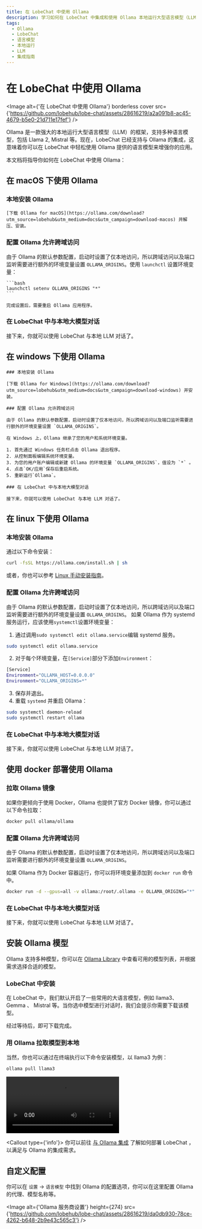 ```yaml
---
title: 在 LobeChat 中使用 Ollama
description: 学习如何在 LobeChat 中集成和使用 Ollama 本地运行大型语言模型（LLM）框架，以增强你的应用体验。
tags:
  - Ollama
  - LobeChat
  - 语言模型
  - 本地运行
  - LLM
  - 集成指南
---
```


# 在 LobeChat 中使用 Ollama

<Image
  alt={'在 LobeChat 中使用 Ollama'}
  borderless
  cover
  src={'https://github.com/lobehub/lobe-chat/assets/28616219/a2a091b8-ac45-4679-b5e0-21d711e17fef'}
/>

Ollama 是一款强大的本地运行大型语言模型（LLM）的框架，支持多种语言模型，包括 Llama 2, Mistral 等。现在，LobeChat 已经支持与 Ollama 的集成，这意味着你可以在 LobeChat 中轻松使用 Ollama 提供的语言模型来增强你的应用。

本文档将指导你如何在 LobeChat 中使用 Ollama：

## 在 macOS 下使用 Ollama

  <Steps>

### 本地安装 Ollama

    [下载 Ollama for macOS](https://ollama.com/download?utm_source=lobehub&utm_medium=docs&utm_campaign=download-macos) 并解压、安装。

### 配置 Ollama 允许跨域访问

由于 Ollama 的默认参数配置，启动时设置了仅本地访问，所以跨域访问以及端口监听需要进行额外的环境变量设置 `OLLAMA_ORIGINS`。使用 `launchctl` 设置环境变量：

    ```bash
    launchctl setenv OLLAMA_ORIGINS "*"
    ```

    完成设置后，需要重启 Ollama 应用程序。

### 在 LobeChat 中与本地大模型对话

接下来，你就可以使用 LobeChat 与本地 LLM 对话了。

 
</Steps>

## 在 windows 下使用 Ollama

  <Steps>

    ### 本地安装 Ollama

    [下载 Ollama for Windows](https://ollama.com/download?utm_source=lobehub&utm_medium=docs&utm_campaign=download-windows) 并安装。

    ### 配置 Ollama 允许跨域访问

    由于 Ollama 的默认参数配置，启动时设置了仅本地访问，所以跨域访问以及端口监听需要进行额外的环境变量设置 `OLLAMA_ORIGINS`。

    在 Windows 上，Ollama 继承了您的用户和系统环境变量。

    1. 首先通过 Windows 任务栏点击 Ollama 退出程序。
    2. 从控制面板编辑系统环境变量。
    3. 为您的用户账户编辑或新建 Ollama 的环境变量 `OLLAMA_ORIGINS`，值设为 `*` 。
    4. 点击`OK/应用`保存后重启系统。
    5. 重新运行`Ollama`。

    ### 在 LobeChat 中与本地大模型对话

    接下来，你就可以使用 LobeChat 与本地 LLM 对话了。

 
</Steps>

## 在 linux 下使用 Ollama

<Steps>

### 本地安装 Ollama

通过以下命令安装：

```bash
curl -fsSL https://ollama.com/install.sh | sh
```

或者，你也可以参考 [Linux 手动安装指南](https://github.com/ollama/ollama/blob/main/docs/linux.md)。

### 配置 Ollama 允许跨域访问

由于 Ollama 的默认参数配置，启动时设置了仅本地访问，所以跨域访问以及端口监听需要进行额外的环境变量设置 `OLLAMA_ORIGINS`。 如果 Ollama 作为 systemd 服务运行，应该使用`systemctl`设置环境变量：

1. 通过调用`sudo systemctl edit ollama.service`编辑 systemd 服务。

```bash
sudo systemctl edit ollama.service
```

2. 对于每个环境变量，在`[Service]`部分下添加`Environment`：

```bash
[Service]
Environment="OLLAMA_HOST=0.0.0.0"
Environment="OLLAMA_ORIGINS=*"
```

3. 保存并退出。
4. 重载 `systemd` 并重启 Ollama：

```bash
sudo systemctl daemon-reload
sudo systemctl restart ollama
```

### 在 LobeChat 中与本地大模型对话

接下来，你就可以使用 LobeChat 与本地 LLM 对话了。

</Steps>

## 使用 docker 部署使用 Ollama

<Steps>

### 拉取 Ollama 镜像

如果你更倾向于使用 Docker，Ollama 也提供了官方 Docker 镜像，你可以通过以下命令拉取：

```bash
docker pull ollama/ollama
```

### 配置 Ollama 允许跨域访问

由于 Ollama 的默认参数配置，启动时设置了仅本地访问，所以跨域访问以及端口监听需要进行额外的环境变量设置 `OLLAMA_ORIGINS`。

如果 Ollama 作为 Docker 容器运行，你可以将环境变量添加到 `docker run` 命令中。

```bash
docker run -d --gpus=all -v ollama:/root/.ollama -e OLLAMA_ORIGINS="*" -p 11434:11434 --name ollama ollama/ollama
```

### 在 LobeChat 中与本地大模型对话

接下来，你就可以使用 LobeChat 与本地 LLM 对话了。

</Steps>

## 安装 Ollama 模型

Ollama 支持多种模型，你可以在 [Ollama Library](https://ollama.com/library) 中查看可用的模型列表，并根据需求选择合适的模型。

### LobeChat 中安装

在 LobeChat 中，我们默认开启了一些常用的大语言模型，例如 llama3、 Gemma 、 Mistral 等。当你选中模型进行对话时，我们会提示你需要下载该模型。

经过等待后，即可下载完成。

### 用 Ollama 拉取模型到本地

当然，你也可以通过在终端执行以下命令安装模型，以 llama3 为例：

```bash
ollama pull llama3
```

<Video
  height={524}
  inStep
  src="https://github.com/lobehub/lobe-chat/assets/28616219/95828c11-0ae5-4dfa-84ed-854124e927a6"
/>

<Callout type={'info'}>
  你可以前往 [与 Ollama 集成](/docs/self-hosting/examples/ollama) 了解如何部署 LobeChat ，以满足与
  Ollama 的集成需求。
</Callout>

## 自定义配置

你可以在 `设置` -> `语言模型` 中找到 Ollama 的配置选项，你可以在这里配置 Ollama 的代理、模型名称等。

<Image
  alt={'Ollama 服务商设置'}
  height={274}
  src={'https://github.com/lobehub/lobe-chat/assets/28616219/da0db930-78ce-4262-b648-2b9e43c565c3'}
/>
